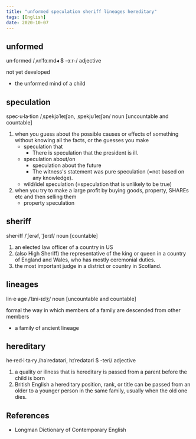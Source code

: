 ```yaml
---
title: "unformed speculation sheriff lineages hereditary"
tags: [English]
date: 2020-10-07
---
```


## unformed

un·formed /ˌʌnˈfɔːmd◂ $ -ɔːr-/ adjective

not yet developed

- the unformed mind of a child

## speculation

spec·u·la·tion /ˌspekjəˈleɪʃən, ˌspekjʊˈleɪʃən/ noun [uncountable and countable]

1. when you guess about the possible causes or effects of something without knowing all
   the facts, or the guesses you make
   - speculation that
     - There is speculation that the president is ill.
   - speculation about/on
     - speculation about the future
     - The witness's statement was pure speculation (=not based on any knowledge).
   - wild/idel speculation (=speculation that is unlikely to be true)
2. when you try to make a large profit by buying goods, property, SHAREs etc and then
   selling them
   - property speculation

## sheriff

sher·iff /ˈʃerəf, ˈʃerɪf/ noun [countable]

1. an elected law officer of a country in US
2. (also High Sheriff) the representative of the king or queen in a country of England and
   Wales, who has mostly ceremonial duties.
3. the most important judge in a district or country in Scotland.

## lineages

lin·e·age /ˈlɪni-ɪdʒ/ noun [uncountable and countable]

formal the way in which members of a family are descended from other members

- a family of ancient lineage

## hereditary

he·red·i·ta·ry /həˈredətəri, hɪˈredətəri $ -teri/ adjective

1. a quality or illness that is hereditary is passed from a parent before the child is
   born
2. British English a hereditary position, rank, or title can be passed from an older to a
   younger person in the same family, usually when the old one dies.

## References

- Longman Dictionary of Contemporary English
